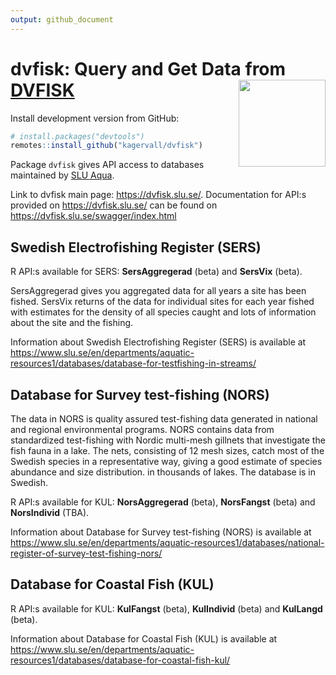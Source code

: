 ```yaml
---
output: github_document
---
```


<!-- README.md is generated from README.Rmd. Please edit that file -->


# dvfisk: Query and Get Data from [DVFISK](https://dvfisk.slu.se/) <img src="man/figures/logo.png" align="right" height="139"/>

Install development version from GitHub:
```r
# install.packages("devtools")
remotes::install_github("kagervall/dvfisk")
```

Package `dvfisk` gives API access to databases maintained by [SLU Aqua](https://www.slu.se/en/departments/aquatic-resources1/ "Link to SLU Aqua").

Link to dvfisk main page: <https://dvfisk.slu.se/>. Documentation for API:s provided on <https://dvfisk.slu.se/> can be found on <https://dvfisk.slu.se/swagger/index.html>

## Swedish Electrofishing Register (SERS)

R API:s available for SERS: **SersAggregerad** (beta) and **SersVix** (beta).

SersAggregerad gives you aggregated data for all years a site has been fished. SersVix returns of the data for
individual sites for each year fished with estimates for the density of all species caught and lots of information
about the site and the fishing.

Information about Swedish Electrofishing Register (SERS) is available at <https://www.slu.se/en/departments/aquatic-resources1/databases/database-for-testfishing-in-streams/>

## Database for Survey test-fishing (NORS)

The data in NORS is quality assured test-fishing data generated in national and regional environmental programs.
NORS contains data from standardized test-fishing with Nordic multi-mesh gillnets
that investigate the fish fauna in a lake. The nets, consisting of 12 mesh sizes, catch most of the Swedish species
in a representative way, giving a good estimate of species abundance and size distribution. in thousands of lakes.
The database is in Swedish.

R API:s available for KUL: **NorsAggregerad** (beta), **NorsFangst** (beta) and **NorsIndivid** (TBA).

Information about Database for Survey test-fishing (NORS) is available at <https://www.slu.se/en/departments/aquatic-resources1/databases/national-register-of-survey-test-fishing-nors/>

## Database for Coastal Fish (KUL)

R API:s available for KUL: **KulFangst** (beta), **KulIndivid** (beta) and **KulLangd** (beta). 

Information about Database for Coastal Fish (KUL) is available at <https://www.slu.se/en/departments/aquatic-resources1/databases/database-for-coastal-fish-kul/>
